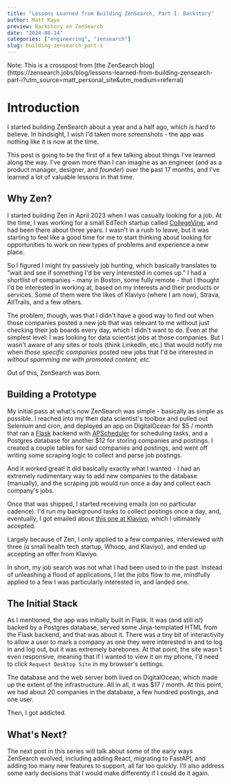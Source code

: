 ```yaml
---
title: "Lessons Learned from Building ZenSearch, Part I: Backstory"
author: Matt Kaye
preview: Backstory on ZenSearch
date: "2024-08-14"
categories: ["engineering", "zensearch"]
slug: building-zensearch-part-i
---
```



<Callout emoji="ℹ️">
  Note: This is a crosspost from [the ZenSearch blog](https://zensearch.jobs/blog/lessons-learned-from-building-zensearch-part-i?utm_source=matt_personal_site&utm_medium=referral)
</Callout>

# Introduction

I started building ZenSearch about a year and a half ago, which is hard to believe. In hindsight, I wish I'd taken more screenshots - the app was nothing like it is now at the time.

This post is going to be the first of a few talking about things I've learned along the way. I've grown more than I can imagine as an engineer (and as a product manager, designer, and _founder_) over the past 17 months, and I've learned a lot of valuable lessons in that time.

## Why Zen?

I started building Zen in April 2023 when I was casually looking for a job. At the time, I was working for a small EdTech startup called [CollegeVine](https://www.collegevine.com/), and had been there about three years. I wasn't in a rush to leave, but it was starting to feel like a good time for me to start thinking about looking for opportunities to work on new types of problems and experience a new place.

So I figured I might try passively job hunting, which basically translates to "wait and see if something I'd be very interested in comes up." I had a shortlist of companies - many in Boston, some fully remote - that I thought I'd be interested in working at, based on my interests and their products or services. Some of them were the likes of Klaviyo (where I am now), Strava, AllTrails, and a few others.

The problem, though, was that I didn't have a good way to find out when those companies posted a new job that was relevant to me without just checking their job boards every day, which I didn't want to do. Even at the simplest level: I was looking for data scientist jobs at those companies. But I wasn't aware of any sites or tools (think LinkedIn, etc.) that would notify me when _those specific companies_ posted new jobs that I'd be interested in _without spamming me with promoted content, etc._

Out of this, ZenSearch was born.

## Building a Prototype

My initial pass at what's now ZenSearch was simple - basically as simple as possible. I reached into my then data scientist's toolbox and pulled out Selenium and cron, and deployed an app on DigitalOcean for $5 / month that ran a [Flask](https://flask.palletsprojects.com/en/3.0.x/) backend with [APScheduler](https://apscheduler.readthedocs.io/en/3.x/#) for scheduling tasks, and a Postgres database for another $12 for storing companies and postings. I created a couple tables for said companies and postings, and went off writing some scraping logic to collect and parse job postings.

And it worked great! It did basically exactly what I wanted - I had an extremely rudimentary way to add new companies to the database (manually), and the scraping job would run once a day and collect each company's jobs.

Once that was shipped, I started receiving emails (on no particular cadence). I'd run my background tasks to collect postings once a day, and, eventually, I got emailed about [this one at Klaviyo](https://zensearch.jobs/postings/cab3e9fb-dc39-4be8-a132-970c1ea08281), which I ultimately accepted.

Largely because of Zen, I only applied to a few companies, interviewed with three (a small health tech startup, Whoop, and Klaviyo), and ended up accepting an offer from Klaviyo.

In short, my job search was not what I had been used to in the past. Instead of unleashing a flood of applications, I let the jobs flow to me, mindfully applied to a few I was particularly interested in, and landed one.

## The Initial Stack

As I mentioned, the app was initially built in Flask. It was (and still is!) backed by a Postgres database, served some Jinja-templated HTML from the Flask backend, and that was about it. There was a tiny bit of interactivity to allow a user to mark a company as one they were interested in and to log in and log out, but it was extremely barebones. At that point, the site wasn't even responsive, meaning that if I wanted to view it on my phone, I'd need to click `Request Desktop Site` in my browser's settings.

The database and the web server both lived on DigitalOcean, which made up the extent of the infrastructure. All in all, it was $17 / month. At this point, we had about 20 companies in the database, a few hundred postings, and one user.

Then, I got addicted.

## What's Next?

The next post in this series will talk about some of the early ways ZenSearch evolved, including adding React, migrating to FastAPI, and adding too many new features to support, all far too quickly. I'll also address some early decisions that I would make differently if I could do it again.
